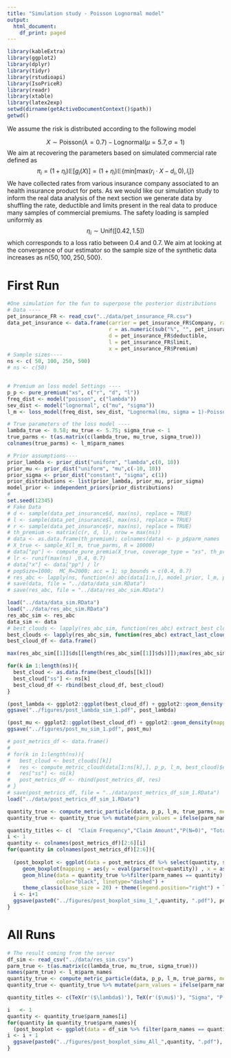 ```yaml
---
title: "Simulation study - Poisson Lognormal model"
output:
  html_document:
    df_print: paged
---
```


```r
library(kableExtra)
library(ggplot2)
library(dplyr)
library(tidyr)
library(rstudioapi)
library(IsoPriceR)
library(readr)
library(xtable)
library(latex2exp)
setwd(dirname(getActiveDocumentContext()$path))
getwd()
```


We assume the risk is distributed according to the following model 

$$
X \sim \text{Poisson}(\lambda =0.7)-\text{Lognormal}(\mu = 5.7, \sigma = 1)
$$
We aim at recovering the parameters based on simulated commercial rate defined as 
$$
\pi_i = (1+\eta_i)\mathbb{E}[g_i(X)] = (1+\eta_i)\mathbb{E}\{\text{min}[\text{max}(r_i\cdot X - d_i, 0), l_i]\}
$$
We have collected rates from various insurance company associated to an health insurance product for pets. As we would like our simulation study to inform the real data analysis of the next section we generate data by shuffling the rate, deductible and limits present in the real data to produce many samples of commercial premiums. The safety loading is sampled uniformly as 
$$
\eta_i\sim\text{Unif}([0.42, 1.5])
$$
which corresponds to a loss ratio between $0.4$ and $0.7$. We aim at looking at the convergence of our estimator so the sample size of the synthetic data increases as $n\{50, 100, 250, 500\}$.

# First Run

```r
#One simulation for the fun to superpose the posterior distributions
# Data ----
pet_insurance_FR <- read_csv("../data/pet_insurance_FR.csv")
data_pet_insurance <- data.frame(carrier = pet_insurance_FR$Company, race = pet_insurance_FR$Race,
                                 r = as.numeric(sub("%", "", pet_insurance_FR$rate))/100,
                                 d = pet_insurance_FR$deductible,
                                 l = pet_insurance_FR$limit,
                                 x = pet_insurance_FR$Premium)
# Sample sizes----
ns <- c( 50, 100, 250, 500)
# ns <- c(50)


# Premium an loss model Settings ----
p_p <- pure_premium("xs", c("r", "d", "l"))
freq_dist <- model("poisson", c("lambda"))
sev_dist <- model("lognormal", c("mu", "sigma"))
l_m <- loss_model(freq_dist, sev_dist, "Lognormal(mu, sigma = 1)-Poisson(lambda)")

# True parameters of the loss model ----
lambda_true <- 0.58; mu_true <- 5.75; sigma_true <- 1
true_parms <- t(as.matrix(c(lambda_true, mu_true, sigma_true)))
colnames(true_parms) <- l_m$parm_names

# Prior assumptions----
prior_lambda <- prior_dist("uniform", "lambda",c(0, 10))
prior_mu <- prior_dist("uniform", "mu",c(-10, 10))
prior_sigma <- prior_dist("constant", "sigma", c(1))
prior_distributions <- list(prior_lambda, prior_mu, prior_sigma)
model_prior <- independent_priors(prior_distributions)
# 
set.seed(12345)
# Fake Data
# d <- sample(data_pet_insurance$d, max(ns), replace = TRUE)
# l <- sample(data_pet_insurance$l, max(ns), replace = TRUE)
# r <- sample(data_pet_insurance$r, max(ns), replace = TRUE)
# th_premium <- matrix(c(r, d, l), nrow = max(ns))
# data <- as.data.frame(th_premium); colnames(data) <- p_p$parm_names
# X_true <- sample_X(l_m, true_parms, R = 10000)
# data["pp"] <- compute_pure_premia(X_true, coverage_type = "xs", th_premium)
# lr <- runif(max(ns) ,0.4, 0.7)
# data["x"] <- data["pp"] / lr
# popSize=1000;  MC_R=2000; acc = 1; sp_bounds = c(0.4, 0.7)
# res_abc <- lapply(ns, function(n) abc(data[1:n,], model_prior, l_m, p_p, popSize,  MC_R, acc, sp_bounds))
# save(data, file = "../data/data_sim.RData")
# save(res_abc, file = "../data/res_abc_sim.RData")
```

```r
load("../data/data_sim.RData")
load("../data/res_abc_sim.RData")
res_abc_sim <- res_abc
data_sim <- data
# best_clouds <- lapply(res_abc_sim, function(res_abc) extract_best_cloud(res_abc))
best_clouds <- lapply(res_abc_sim, function(res_abc) extract_last_cloud(res_abc))
best_cloud_df <- data.frame()

max(res_abc_sim[[1]]$ds[[length(res_abc_sim[[1]]$ds)]]);max(res_abc_sim[[2]]$ds[[length(res_abc_sim[[2]]$ds)]])

for(k in 1:length(ns)){
  best_cloud <- as.data.frame(best_clouds[[k]])
  best_cloud["ss"] <- ns[k]
  best_cloud_df <- rbind(best_cloud_df, best_cloud)
}

(post_lambda <- ggplot2::ggplot(best_cloud_df) + ggplot2::geom_density(mapping = aes(x= lambda, group = as.factor(ss) , color = as.factor(ss))) +   ggplot2::geom_vline(ggplot2::aes(xintercept=lambda_true),color="black", linetype="dashed") + ggplot2::labs(x= TeX(r'($\lambda$)'), color = "Sample size", y = "") + ggplot2::theme_classic(base_size = 20) + ggplot2::theme(legend.position="right"))
ggsave("../figures/post_lambda_sim_1.pdf", post_lambda)

(post_mu <- ggplot2::ggplot(best_cloud_df) + ggplot2::geom_density(mapping = aes(x= mu, group = as.factor(ss) , color = as.factor(ss))) +   ggplot2::geom_vline(ggplot2::aes(xintercept=mu_true),color="black", linetype="dashed") + ggplot2::labs(x= TeX(r'($\mu$)'), color = "Sample size",  y = "") + ggplot2::theme_classic(base_size = 20) + ggplot2::theme(legend.position="right"))
ggsave("../figures/post_mu_sim_1.pdf", post_mu)
```


```r
# post_metrics_df <- data.frame()
# 
# for(k in 1:length(ns)){
#   best_cloud <- best_clouds[[k]]
#   res <- compute_metric_cloud(data[1:ns[k],], p_p, l_m, best_cloud)$estimates
#   res["ss"] <- ns[k]
#   post_metrics_df <- rbind(post_metrics_df, res)
# }
# save(post_metrics_df, file = "../data/post_metrics_df_sim_1.RData")
load("../data/post_metrics_df_sim_1.RData")

quantity_true <- compute_metric_particle(data, p_p, l_m, true_parms, method = "none")$estimates
quantity_true <- quantity_true %>% mutate(parm_values = ifelse(parm_names == "LR", 0.55, parm_values))

quantity_titles <- c(  "Claim Frequency","Claim Amount","P(N=0)", "Total Claim Amount","Loss Ratio" )
i <- 1
quantity <- colnames(post_metrics_df)[2:6][i]
for(quantity in colnames(post_metrics_df)[2:6]){
  
  (post_boxplot <- ggplot(data = post_metrics_df %>% select(quantity, ss)) + 
     geom_boxplot(mapping = aes(y = eval(parse(text=quantity)) , x = as.factor(ss), color = as.factor(ss))) + 
     geom_hline(data = quantity_true %>%filter(parm_names == quantity) ,aes(yintercept=parm_values),
                color="black", linetype="dashed") + 
     theme_classic(base_size = 20) + theme(legend.position="right") + labs(x= "Sample size",  title = quantity_titles[i], y = "", color = "Sample size"))
  i <- i+1
  ggsave(paste0("../figures/post_boxplot_simu_1_",quantity, ".pdf"), post_boxplot)
}

```



# All Runs
```r
# The result coming from the server
df_sim <- read_csv("../data/res_sim.csv")
parm_true <- t(as.matrix(c(lambda_true, mu_true, sigma_true)))
names(parm_true) <- l_m$parm_names
quantity_true <- compute_metric_particle(data, p_p, l_m, true_parms, method = "none")$estimates
quantity_true <- quantity_true %>% mutate(parm_values = ifelse(parm_names == "LR", 0.55, parm_values))

quantity_titles <- c(TeX(r'($\lambda$)'), TeX(r'($\mu$)'), "Sigma", "P(N=0)", "Loss Ratio", "Claim Frequency", "Claim Amount", "Total Claim Amount" )

i   <- 1
quantity <- quantity_true$parm_names[i]
for(quantity in quantity_true$parm_names){
  (post_boxplot <- ggplot(data = df_sim %>% filter(parm_names == quantity)) + geom_boxplot(mapping = aes(y = parm_values, x = as.factor(ss), color = method)) + ggplot2::geom_hline(data = quantity_true %>%filter(parm_names == quantity) ,ggplot2::aes(yintercept=parm_values),color="black", linetype="dashed") + ggplot2::theme_classic(base_size = 20) + ggplot2::theme(legend.position="right") + ggplot2::labs(x= "Sample size", color = "",  title = quantity_titles[i], y = ""))
i <- i + 1
  ggsave(paste0("../figures/post_boxplot_simu_All_",quantity, ".pdf"), post_boxplot)
}

````


